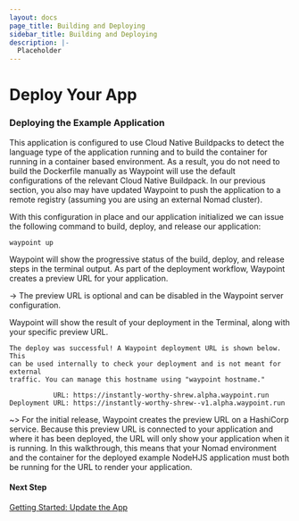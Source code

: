 ```yaml
---
layout: docs
page_title: Building and Deploying
sidebar_title: Building and Deploying
description: |-
  Placeholder
---
```


# Deploy Your App

### Deploying the Example Application

This application is configured to use Cloud Native Buildpacks to detect the language type of the application running and to build
the container for running in a container based environment. As a result, you do not need to build the Dockerfile manually as Waypoint will use the
default configurations of the relevant Cloud Native Buildpack. In our previous section, you also may have updated Waypoint to push the application
to a remote registry (assuming you are using an external Nomad cluster).

With this configuration in place and our application initialized we can issue the following command to build, deploy, and release
our application:

```shell-session
waypoint up
```

Waypoint will show the progressive status of the build, deploy, and release steps in the terminal output. As part of the deployment
workflow, Waypoint creates a preview URL for your application.

-> The preview URL is optional and can be disabled in the Waypoint server configuration.

Waypoint will show the result of your deployment in the Terminal, along with your specific preview URL.

```shell
The deploy was successful! A Waypoint deployment URL is shown below. This
can be used internally to check your deployment and is not meant for external
traffic. You can manage this hostname using "waypoint hostname."

           URL: https://instantly-worthy-shrew.alpha.waypoint.run
Deployment URL: https://instantly-worthy-shrew--v1.alpha.waypoint.run
```

~> For the initial release, Waypoint creates the preview URL on a HashiCorp service. Because this preview URL is connected to your
application and where it has been deployed, the URL will only show your application when it is running. In this walkthrough, this
means that your Nomad environment and the container for the deployed example NodeHJS application must both be running for the URL
to render your application.

#### Next Step

[Getting Started: Update the App](/docs/getting-started/nomad-example-app/update-app)
